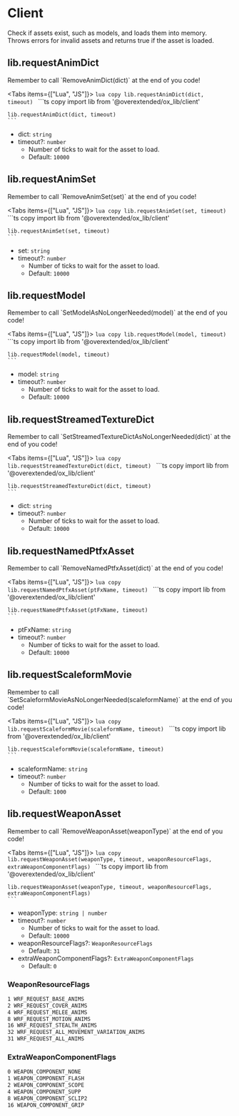 
# Client

Check if assets exist, such as models, and loads them into memory.  
Throws errors for invalid assets and returns true if the asset is loaded.

## lib.requestAnimDict

<Callout>
    Remember to call `RemoveAnimDict(dict)` at the end of you code!
</Callout>

<Tabs items={["Lua", "JS"]}>
  <Tab>
    ```lua copy
    lib.requestAnimDict(dict, timeout)
    ```
  </Tab>
  <Tab>
    ```ts copy
    import lib from '@overextended/ox_lib/client'

    lib.requestAnimDict(dict, timeout)
    ```
  </Tab>
</Tabs>

- dict: `string`
- timeout?: `number`
  - Number of ticks to wait for the asset to load.
  - Default: `10000`

## lib.requestAnimSet

<Callout>
    Remember to call `RemoveAnimSet(set)` at the end of you code!
</Callout>

<Tabs items={["Lua", "JS"]}>
  <Tab>
    ```lua copy
    lib.requestAnimSet(set, timeout)
    ```
  </Tab>
  <Tab>
    ```ts copy
    import lib from '@overextended/ox_lib/client'

    lib.requestAnimSet(set, timeout)
    ```
  </Tab>
</Tabs>

- set: `string`
- timeout?: `number`
  - Number of ticks to wait for the asset to load.
  - Default: `10000`

## lib.requestModel

<Callout>
    Remember to call `SetModelAsNoLongerNeeded(model)` at the end of you code!
</Callout>

<Tabs items={["Lua", "JS"]}>
  <Tab>
    ```lua copy
    lib.requestModel(model, timeout)
    ```
  </Tab>
  <Tab>
    ```ts copy
    import lib from '@overextended/ox_lib/client'

    lib.requestModel(model, timeout)
    ```
  </Tab>
</Tabs>

- model: `string`
- timeout?: `number`
  - Number of ticks to wait for the asset to load.
  - Default: `10000`

## lib.requestStreamedTextureDict

<Callout>
    Remember to call `SetStreamedTextureDictAsNoLongerNeeded(dict)` at the end of you code!
</Callout>

<Tabs items={["Lua", "JS"]}>
  <Tab>
    ```lua copy
    lib.requestStreamedTextureDict(dict, timeout)
    ```
  </Tab>
  <Tab>
    ```ts copy
    import lib from '@overextended/ox_lib/client'

    lib.requestStreamedTextureDict(dict, timeout)
    ```
  </Tab>
</Tabs>

- dict: `string`
- timeout?: `number`
  - Number of ticks to wait for the asset to load.
  - Default: `10000`

## lib.requestNamedPtfxAsset

<Callout>
    Remember to call `RemoveNamedPtfxAsset(dict)` at the end of you code!
</Callout>

<Tabs items={["Lua", "JS"]}>
  <Tab>
    ```lua copy
    lib.requestNamedPtfxAsset(ptFxName, timeout)
    ```
  </Tab>
  <Tab>
    ```ts copy
    import lib from '@overextended/ox_lib/client'

    lib.requestNamedPtfxAsset(ptFxName, timeout)
    ```
  </Tab>
</Tabs>

- ptFxName: `string`
- timeout?: `number`
  - Number of ticks to wait for the asset to load.
  - Default: `10000`

## lib.requestScaleformMovie

<Callout>
    Remember to call `SetScaleformMovieAsNoLongerNeeded(scaleformName)` at the end of you code!
</Callout>

<Tabs items={["Lua", "JS"]}>
  <Tab>
    ```lua copy
    lib.requestScaleformMovie(scaleformName, timeout)
    ```
  </Tab>
  <Tab>
    ```ts copy
    import lib from '@overextended/ox_lib/client'

    lib.requestScaleformMovie(scaleformName, timeout)
    ```
  </Tab>
</Tabs>

- scaleformName: `string`
- timeout?: `number`
  - Number of ticks to wait for the asset to load.
  - Default: `1000`

## lib.requestWeaponAsset

<Callout>
    Remember to call `RemoveWeaponAsset(weaponType)` at the end of you code!
</Callout>

<Tabs items={["Lua", "JS"]}>
  <Tab>
    ```lua copy
    lib.requestWeaponAsset(weaponType, timeout, weaponResourceFlags, extraWeaponComponentFlags)
    ```
  </Tab>
  <Tab>
    ```ts copy
    import lib from '@overextended/ox_lib/client'

    lib.requestWeaponAsset(weaponType, timeout, weaponResourceFlags, extraWeaponComponentFlags)
    ```
  </Tab>
</Tabs>

- weaponType: `string | number`
- timeout?: `number`
  - Number of ticks to wait for the asset to load.
  - Default: `10000`
- weaponResourceFlags?: `WeaponResourceFlags`
  - Default: `31`
- extraWeaponComponentFlags?: `ExtraWeaponComponentFlags`
  - Default: `0`

### WeaponResourceFlags

```txt copy
1 WRF_REQUEST_BASE_ANIMS
2 WRF_REQUEST_COVER_ANIMS
4 WRF_REQUEST_MELEE_ANIMS
8 WRF_REQUEST_MOTION_ANIMS
16 WRF_REQUEST_STEALTH_ANIMS
32 WRF_REQUEST_ALL_MOVEMENT_VARIATION_ANIMS
31 WRF_REQUEST_ALL_ANIMS
```

### ExtraWeaponComponentFlags

```txt copy
0 WEAPON_COMPONENT_NONE
1 WEAPON_COMPONENT_FLASH
2 WEAPON_COMPONENT_SCOPE
4 WEAPON_COMPONENT_SUPP
8 WEAPON_COMPONENT_SCLIP2
16 WEAPON_COMPONENT_GRIP
```
